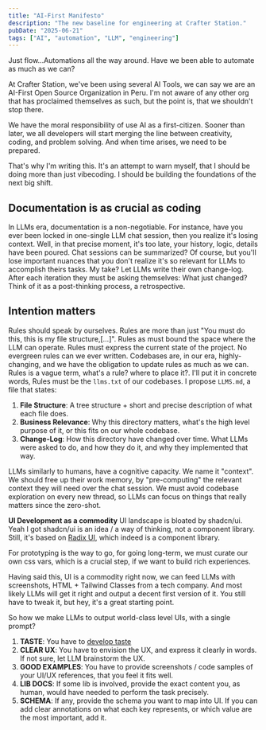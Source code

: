 ```yaml
---
title: "AI-First Manifesto"
description: "The new baseline for engineering at Crafter Station."
pubDate: "2025-06-21"
tags: ["AI", "automation", "LLM", "engineering"]
---
```


Just flow...Automations all the way around. Have we been able to automate as much as we can?

At Crafter Station, we've been using several AI Tools, we can say we are an AI-First Open Source Organization in Peru. I'm not aware of any other org that has proclaimed themselves as such, but the point is, that we shouldn't stop there.

We have the moral responsibility of use AI as a first-citizen.
Sooner than later, we all developers will start merging the line between creativity, coding, and problem solving. And when time arises, we need to be prepared.

That's why I'm writing this. It's an attempt to warn myself, that I should be doing more than just vibecoding. I should be building the foundations of the next big shift.

## Documentation is as crucial as coding

In LLMs era, documentation is a non-negotiable. For instance, have you ever been locked in one-single LLM chat session, then you realize it's losing context. Well, in that precise moment, it's too late, your history, logic, details have been poured.
Chat sessions can be summarized? Of course, but you'll lose important nuances that you don't realize it's so relevant for LLMs to accomplish theirs tasks.
My take? Let LLMs write their own change-log. After each iteration they must be asking themselves: What just changed?
Think of it as a post-thinking process, a retrospective.

## Intention matters

Rules should speak by ourselves. Rules are more than just "You must do this, this is my file structure,[...]".
Rules as must bound the space where the LLM can operate.
Rules must express the current state of the project. No evergreen rules can we ever written. Codebases are, in our era, highly-changing, and we have the obligation to update rules as much as we can.
Rules is a vague term, what's a rule? where to place it?. I'll put it in concrete words, Rules must be the `llms.txt` of our codebases. I propose `LLMS.md`, a file that states:

1. **File Structure**: A tree structure + short and precise description of what each file does.
2. **Business Relevance**: Why this directory matters, what's the high level purpose of it, or this fits on our whole codebase.
3. **Change-Log**: How this directory have changed over time. What LLMs were asked to do, and how they do it, and why they implemented that way.

LLMs similarly to humans, have a cognitive capacity. We name it "context". We should free up their work memory, by "pre-computing" the relevant context they will need over the chat session. We must avoid codebase exploration on every new thread, so LLMs can focus on things that really matters since the zero-shot.

**UI Development as a commodity**
UI landscape is bloated by shadcn/ui. Yeah I got shadcn/ui is an idea / a way of thinking, not a component library. Still, it's based on [Radix UI](https://www.radix-ui.com/), which indeed is a component library.

For prototyping is the way to go, for going long-term, we must curate our own css vars, which is a crucial step, if we want to build rich experiences.

Having said this, UI is a commodity right now, we can feed LLMs with screenshots, HTML + Tailwind Classes from a tech company. And most likely LLMs will get it right and output a decent first version of it. You still have to tweak it, but hey, it's a great starting point.

So how we make LLMs to output world-class level UIs, with a single prompt?

1. **TASTE**: You have to [develop taste](https://emilkowal.ski/ui/developing-taste)
2. **CLEAR UX**: You have to envision the UX, and express it clearly in words. If not sure, let LLM brainstorm the UX.
3. **GOOD EXAMPLES**: You have to provide screenshots / code samples of your UI/UX references, that you feel it fits well.
4. **LIB DOCS**: If some lib is involved, provide the exact content you, as human, would have needed to perform the task precisely.
5. **SCHEMA**: If any, provide the schema you want to map into UI. If you can add clear annotations on what each key represents, or which value are the most important, add it.
